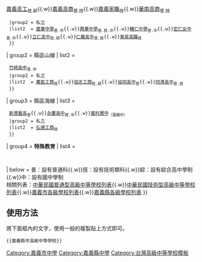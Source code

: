 {{Navbox
| name  = 嘉義縣市高級中等學校
| title = [[嘉義縣市|{{fontcolor|black|嘉義縣市}}]]{{fontcolor|black|高級中等學校列表}}
| titlestyle = background:#ADDFFF
| state = collapsed
| style = width: 100%
| groupstyle = width:5em; text-align:left
| liststyle = width:auto; text-align:left
| group1 = 嘉義市
| list1  =
  {{Navbox subgroup
  |groupstyle = width:4em; text-align:left
  |liststyle = width:auto; text-align:left
  |group1 = 公立
  |list1  = [[國立嘉義高級中學|嘉義高中]]<sub>普</sub>{{.w}}[[國立嘉義女子高級中學|嘉義女中]]<sub>普</sub>{{.w}}[[國立嘉義高級工業職業學校|嘉義高工]]<sub>技.綜</sub>{{.w}}[[國立嘉義高級商業職業學校|嘉義高商]]<sub>普.技</sub>{{.w}}[[國立嘉義高級家事職業學校|嘉義家職]]<sub>技</sub>{{.w}}[[國立華南高級商業職業學校|華南高商]]<sub>普.技</sub>
  |group2 = 私立
  |list2  = [[嘉義市私立嘉華高級中學|嘉華中學]]<sub>普.中</sub>{{.w}}[[嘉義市私立興華高級中學|興華中學]]<sub>普.技.中</sub>{{.w}}[[嘉義市私立輔仁高級中學|輔仁中學]]<sub>普.中</sub>{{.w}}[[嘉義市私立宏仁女子高級中學|宏仁女中]]<sub>普.中</sub>{{.w}}[[嘉義市私立立仁高級中學|立仁高中]]<sub>技.綜</sub>{{.w}}[[嘉義市私立仁義高級中學|仁義高中]]<sub>普.技</sub>{{.w}}[[嘉義市私立東吳高級工業家事職業學校|東吳高職]]<sub>技</sub>
  }}
| group2 = 縣區山線
| list2  =
  {{Navbox subgroup
  |groupstyle = width:4em; text-align:left
  |liststyle = width:auto; text-align:left
  |group1 = 公立
  |list1  = [[國立民雄高級農工職業學校|民雄農工]]<sub>技</sub>{{.w}}[[嘉義縣立竹崎高級中學|竹崎高中]]<sub>普.中</sub>
  |group2 = 私立
  |list2  = [[嘉義縣私立萬能高級工商職業學校|萬能工商]]<sub>技</sub>{{.w}}[[嘉義縣私立協志高級工商職業學校|協志工商]]<sub>技.綜</sub>{{.w}}[[嘉義縣私立協同高級中學|協同高中]]<sub>普</sub>{{.w}}[[嘉義縣私立同濟高級中學|同濟高中]]<sub>普.技</sub>
  }}
| group3 = 縣區海線
| list3  =
  {{Navbox subgroup
  |groupstyle = width:4em; text-align:left
  |liststyle = width:auto; text-align:left
  |group1 = 公立
  |list1  = [[國立東石高級中學|東石高中]]<sub>普.技</sub>{{.w}}[[國立新港藝術高級中學|新港藝高]]<sub>普</sub>{{.w}}[[嘉義縣立永慶高級中學|永慶高中]]<sub>普.中</sub>{{.w}}[[國立嘉科實驗高級中等學校|嘉科實中]]<sub>（籌備中）</sub>
  |group2 = 私立
  |list2  = [[嘉義縣私立弘德高級工商職業學校|弘德工商]]<sub>技</sub>
  }}
| group4 = '''特殊教育'''
| list4  =
  {{Navbox subgroup
  |groupstyle = width:4em; text-align:left
  |liststyle = width:auto; text-align:left
  |group1 = 公立
  |list1  = [[國立嘉義特殊教育學校|嘉義特教]]
  }}
| below  = 普：設有普通科{{.w}}技：設有技術類科{{.w}}綜：設有綜合高中學制{{.w}}中：設有國中學制<br>相關列表：[[中華民國普通型高級中等學校列表]]{{.w}}[[中華民國技術型高級中等學校列表]]{{.w}}[[嘉義市各級學校列表]]{{.w}}[[嘉義縣各級學校列表]]
}}
<noinclude>

==使用方法==
將下面框內的文字，使用一般的複製貼上方式即可。
<pre>{{嘉義縣市高級中等學校}}</pre>
[[Category:嘉義市中學]]
[[Category:嘉義縣中學]]
[[Category:台灣高級中等學校模板]]
[[Category:嘉義市模板|{{PAGENAME}}]]
[[Category:嘉義縣模板|{{PAGENAME}}]]
</noinclude>